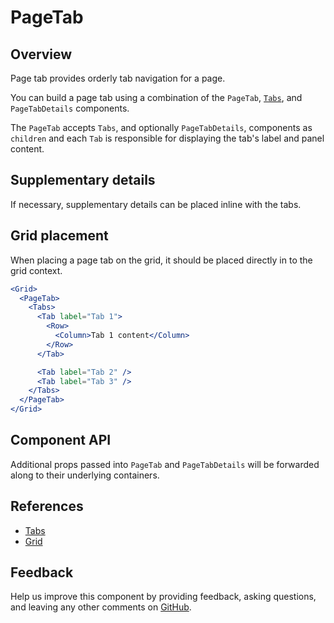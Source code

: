 
# PageTab

## Overview

Page tab provides orderly tab navigation for a page.

You can build a page tab using a combination of the `PageTab`, [`Tabs`](#references), and `PageTabDetails` components.

The `PageTab` accepts `Tabs`, and optionally `PageTabDetails`, components as `children` and each `Tab` is responsible for displaying the tab's label and panel content.

<Canvas>
  <Story id="patterns-layout-modules-pagetab--default" />
</Canvas>

## Supplementary details

If necessary, supplementary details can be placed inline with the tabs.

<Canvas>
  <Story id="patterns-layout-modules-pagetab--details" />
</Canvas>

## Grid placement

When placing a page tab on the grid, it should be placed directly in to the grid context.

```jsx
<Grid>
  <PageTab>
    <Tabs>
      <Tab label="Tab 1">
        <Row>
          <Column>Tab 1 content</Column>
        </Row>
      </Tab>

      <Tab label="Tab 2" />
      <Tab label="Tab 3" />
    </Tabs>
  </PageTab>
</Grid>
```

## Component API

<ArgsTable />

Additional props passed into `PageTab` and `PageTabDetails` will be forwarded along to their underlying containers.

## References

- [Tabs](https://react.carbondesignsystem.com/?path=/docs/tabs)
- [Grid](https://react.carbondesignsystem.com/?path=/docs/grid)

## Feedback

Help us improve this component by providing feedback, asking questions, and leaving any other comments on [GitHub](https://github.com/carbon-design-system/ibm-security/edit/dev/src/components/UNSTABLE__Layout/LayoutModules/PageTab/index.mdx).
